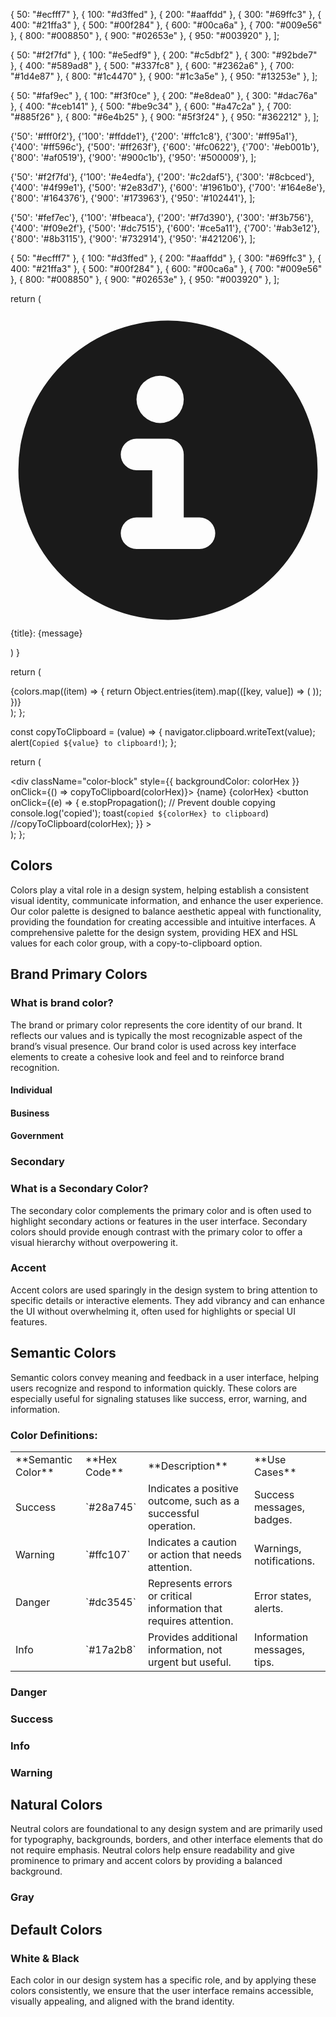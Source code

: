 

  { 50: "#ecfff7" },
  { 100: "#d3ffed" },
  { 200: "#aaffdd" },
  { 300: "#69ffc3" },
  { 400: "#21ffa3" },
  { 500: "#00f284" },
  { 600: "#00ca6a" },
  { 700: "#009e56" },
  { 800: "#008850" },
  { 900: "#02653e" },
  { 950: "#003920" },
];

  { 50: "#f2f7fd" },
  { 100: "#e5edf9" },
  { 200: "#c5dbf2" },
  { 300: "#92bde7" },
  { 400: "#589ad8" },
  { 500: "#337fc8" },
  { 600: "#2362a6" },
  { 700: "#1d4e87" },
  { 800: "#1c4470" },
  { 900: "#1c3a5e" },
  { 950: "#13253e" },
];

  { 50: "#faf9ec" },
  { 100: "#f3f0ce" },
  { 200: "#e8dea0" },
  { 300: "#dac76a" },
  { 400: "#ceb141" },
  { 500: "#be9c34" },
  { 600: "#a47c2a" },
  { 700: "#885f26" },
  { 800: "#6e4b25" },
  { 900: "#5f3f24" },
  { 950: "#362212" },
];

  {'50': '#fff0f2'},
  {'100': '#ffdde1'},
  {'200': '#ffc1c8'},
  {'300': '#ff95a1'},
  {'400': '#ff596c'},
  {'500': '#ff263f'},
  {'600': '#fc0622'},
  {'700': '#eb001b'},
  {'800': '#af0519'},
  {'900': '#900c1b'},
  {'950': '#500009'},
];

  {'50': '#f2f7fd'},
  {'100': '#e4edfa'},
  {'200': '#c2daf5'},
  {'300': '#8cbced'},
  {'400': '#4f99e1'},
  {'500': '#2e83d7'},
  {'600': '#1961b0'},
  {'700': '#164e8e'},
  {'800': '#164376'},
  {'900': '#173963'},
  {'950': '#102441'},
];

  {'50': '#fef7ec'},
  {'100': '#fbeaca'},
  {'200': '#f7d390'},
  {'300': '#f3b756'},
  {'400': '#f09e2f'},
  {'500': '#dc7515'},
  {'600': '#ce5a11'},
  {'700': '#ab3e12'},
  {'800': '#8b3115'},
  {'900': '#732914'},
  {'950': '#421206'},
];

  { 50: "#ecfff7" },
  { 100: "#d3ffed" },
  { 200: "#aaffdd" },
  { 300: "#69ffc3" },
  { 400: "#21ffa3" },
  { 500: "#00f284" },
  { 600: "#00ca6a" },
  { 700: "#009e56" },
  { 800: "#008850" },
  { 900: "#02653e" },
  { 950: "#003920" },
];

  return (
    <div id="alert-border-1" className="flex items-center p-4 mb-4 text-blue-500 border-l-4 border-blue-300 bg-blue-50 dark:text-blue-400 dark:bg-gray-800 dark:border-blue-800" role="alert">
    <svg className="flex-shrink-0 w-6 h-6" aria-hidden="true" xmlns="http://www.w3.org/2000/svg" fill="currentColor" viewBox="0 0 20 20">
      <path d="M10 .5a9.5 9.5 0 1 0 9.5 9.5A9.51 9.51 0 0 0 10 .5ZM9.5 4a1.5 1.5 0 1 1 0 3 1.5 1.5 0 0 1 0-3ZM12 15H8a1 1 0 0 1 0-2h1v-3H8a1 1 0 0 1 0-2h2a1 1 0 0 1 1 1v4h1a1 1 0 0 1 0 2Z"/>
    </svg>
    <div className="ms-3 font-medium">
      {title}: {message}
    </div>
</div>
  )
}

  return (
    <article className="color-section flex flex-wrap gap-4">
      {colors.map((item) => {
        return Object.entries(item).map(([key, value]) => (
          <ColorBlock colorHex={value} colorHsl={value} name={key} key={key} />
        ));
      })}
    </article>
  );
};


  const copyToClipboard = (value) => {
    navigator.clipboard.writeText(value);
    alert(`Copied ${value} to clipboard!`);
  };

  return (
    <article className='flex justify-center flex-col items-center gap-4'>
      <div
        className="color-block"
        style={{ backgroundColor: colorHex }}
        onClick={() => copyToClipboard(colorHex)}></div>
      <span className="flex flex-col gap-1 items-center text-xs">
        <span className='font-bold'>{name}</span>
        <span className='inline-flex gap-1'>
          {colorHex}
          <button
            onClick={(e) => {
              e.stopPropagation(); // Prevent double copying
              console.log('copied');
              toast(`copied ${colorHex} to clipboard`)
              //copyToClipboard(colorHex);
            }}
          >
            <i className="bi bi-copy"></i>
          </button>
        </span>
      </span>
    </article>
  );
};

<Meta title="StyleGuide / Colors" />

<Unstyled>
<article className="prose max-w-none">

# Colors

Colors play a vital role in a design system, helping establish a consistent visual identity, communicate information, and enhance the user experience. Our color palette is designed to balance aesthetic appeal with functionality, providing the foundation for creating accessible and intuitive interfaces.
A comprehensive palette for the design system, providing HEX and HSL values for each color group, with a copy-to-clipboard option.

## Brand Primary Colors

### What is brand color?

The brand or primary color represents the core identity of our brand. It reflects our values and is typically the most recognizable aspect of the brand’s visual presence. Our brand color is used across key interface elements to create a cohesive look and feel and to reinforce brand recognition.

<Alert title="Usage" message="The brand color should be used for primary actions, call-to-action buttons, and critical points of interaction. It ensures that the brand identity remains strong and memorable across all platforms and applications." />

#### Individual
<ColorSwatch colors={individualPrimary} />

#### Business
<ColorSwatch colors={businessPrimary} />

#### Government
<ColorSwatch colors={governmentPrimary} />

### Secondary

### What is a Secondary Color?

The secondary color complements the primary color and is often used to highlight secondary actions or features in the user interface. Secondary colors should provide enough contrast with the primary color to offer a visual hierarchy without overpowering it.

<Alert title="Usage" message="Apply the secondary color for backgrounds, secondary buttons, icons, and other supporting elements to create contrast and visual interest. It’s essential to use the secondary color in moderation to keep the primary color as the main focus.
" />

<div className="color-section flex gap-4">
  <ColorBlock colorHex="#10b981" colorHsl="hsl(160, 63%, 44%)" name="500" />
  <ColorBlock colorHex="#34d399" colorHsl="hsl(160, 64%, 60%)" name="400" />
  <ColorBlock colorHex="#6ee7b7" colorHsl="hsl(160, 73%, 72%)" name="300" />
  <ColorBlock colorHex="#a7f3d0" colorHsl="hsl(160, 82%, 88%)" name="200" />
  <ColorBlock colorHex="#d1fae5" colorHsl="hsl(160, 87%, 95%)" name="100" />
</div>

### Accent
Accent colors are used sparingly in the design system to bring attention to specific details or interactive elements. They add vibrancy and can enhance the UI without overwhelming it, often used for highlights or special UI features.

<Alert title="Usage" message="Accent colors are best for active states, iconography, badges, or to draw the user’s attention to specific elements. Use accent colors selectively to avoid creating visual noise.
" />

<div className="color-section flex gap-4">
  <ColorBlock colorHex="#f43f5e" colorHsl="hsl(348, 90%, 58%)" name="500" />
  <ColorBlock colorHex="#fb7185" colorHsl="hsl(348, 90%, 70%)" name="400" />
  <ColorBlock colorHex="#fda4af" colorHsl="hsl(348, 90%, 80%)" name="300" />
  <ColorBlock colorHex="#fecdd3" colorHsl="hsl(348, 90%, 90%)" name="200" />
  <ColorBlock colorHex="#ffe4e6" colorHsl="hsl(348, 100%, 95%)" name="100" />
</div>

## Semantic Colors

Semantic colors convey meaning and feedback in a user interface, helping users recognize and respond to information quickly. These colors are especially useful for signaling statuses like success, error, warning, and information.
<Alert title="Usage" message="Accent colors are best for active states, iconography, badges, or to draw the user’s attention to specific elements. Use accent colors selectively to avoid creating visual noise.
" />

### Color Definitions:

<table>
    <tr>
        <td>**Semantic Color**</td>
        <td>**Hex Code**</td>
        <td>**Description**</td>
        <td>**Use Cases**</td>
    </tr>
    <tr>
        <td>Success</td>
        <td>`#28a745`</td>
        <td>Indicates a positive outcome, such as a successful operation.</td>
        <td>Success messages, badges.</td>
    </tr>
    <tr>
        <td>Warning</td>
        <td>`#ffc107`</td>
        <td>Indicates a caution or action that needs attention.</td>
        <td>Warnings, notifications.</td>
    </tr>
    <tr>
        <td>Danger</td>
        <td>`#dc3545`</td>
        <td>Represents errors or critical information that requires attention.</td>
        <td>Error states, alerts.</td>
    </tr>
    <tr>
        <td>Info</td>
        <td>`#17a2b8`</td>
        <td>Provides additional information, not urgent but useful.</td>
        <td>Information messages, tips.</td>
    </tr>
</table>

### Danger
<Alert title="Danger" message="Use the danger color for errors or critical warnings that need immediate attention, like invalid inputs or system errors.
" />
<ColorSwatch colors={semanticError} />

### Success
<Alert title="Success" message="Use the success color to indicate the completion of successful actions, such as saved changes or completed tasks.
" />
<ColorSwatch colors={semanticSucess} />

### Info
<Alert title="Info" message="Use the info color to convey additional helpful information, guiding users with context or instructions.
" />
<ColorSwatch colors={semanticInfo} />

### Warning
<Alert title="Warning" message="Apply the warning color to alert users of potentially risky actions, ensuring that they have enough context to proceed with caution.
" />
<ColorSwatch colors={semanticWarning} />

## Natural Colors
Neutral colors are foundational to any design system and are primarily used for typography, backgrounds, borders, and other interface elements that do not require emphasis. Neutral colors help ensure readability and give prominence to primary and accent colors by providing a balanced background.

### Gray

<div className="color-section flex gap-4">
  <ColorBlock colorHex="#6b7280" colorHsl="hsl(222, 9%, 47%)" name="500" />
  <ColorBlock colorHex="#9ca3af" colorHsl="hsl(222, 10%, 63%)" name="400" />
  <ColorBlock colorHex="#d1d5db" colorHsl="hsl(222, 15%, 80%)" name="300" />
  <ColorBlock colorHex="#e5e7eb" colorHsl="hsl(222, 20%, 90%)" name="200" />
  <ColorBlock colorHex="#f3f4f6" colorHsl="hsl(222, 24%, 96%)" name="100" />
</div>

## Default Colors

### White & Black

<div className="color-section flex gap-4">
  <ColorBlock colorHex="#ffffff" colorHsl="hsl(0, 0%, 100%)" name="White" />
  <ColorBlock colorHex="#000000" colorHsl="hsl(0, 0%, 0%)" name="Black" />
</div>

Each color in our design system has a specific role, and by applying these colors consistently, we ensure that the user interface remains accessible, visually appealing, and aligned with the brand identity.

</article>


<ToastContainer 
  position="bottom-right"
  autoClose={2000}
  hideProgressBar={true}
  theme="dark"
/>
</Unstyled>
